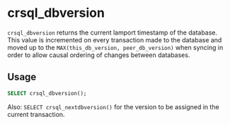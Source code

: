 # crsql_dbversion

`crsql_dbversion` returns the current lamport timestamp of the database. This value is incremented on every transaction made to the database and moved up to the `MAX(this_db_version, peer_db_version)` when syncing in order to allow causal ordering of changes between databases.

## Usage

```sql
SELECT crsql_dbversion();
```

Also: `SELECT crsql_nextdbversion()` for the version to be assigned in the current transaction.

